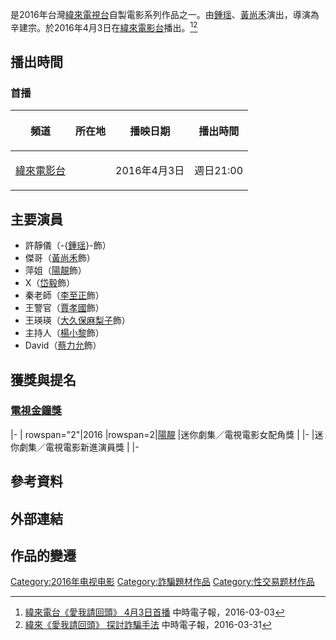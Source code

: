 {{expand|time=2016-04-07T10:13:20+00:00}}
{{Refimprove|time=2012-12-19T13:21:43+00:00}}
{{電視節目資訊框
| 名稱       = 愛我請回頭
| 原名       = ''Love, Lost and Found''
| 圖片       = 
| 圖說       = 
| 類型       = 劇情片（電視電影）
| 原創       = 
| 監製       = [[辛建忠|辛建忠]]
| 編劇       = [[辛建宗|辛建宗]]
| 導演       = [[辛建宗|辛建宗]]
| 主持       = 
| 演出       = [[鍾瑶|鍾瑶]]<br/>[[黃尚禾|黃尚禾]]<br/>[[陽靚|陽靚]]<br/>[[李至正|李至正]]<br/>[[賈孝國|賈孝國]]<br/>[[岱毅|岱毅]]<br/>[[大久保麻梨子|大久保麻梨子]]<br/>[[楊小黎|楊小黎]]<br/>[[蔡力允|蔡力允]]<br/>
| 配音       = 
| 旁白       = 
| 主題曲     = 
| 片頭曲     = 
| 片尾曲     = 
| 作曲       = 
| 國家       = {{ROC-TW}}
| 語言       = [[國語|國語]]
| 集數       = 1集
| 每集列表   = 
| 執行製片   = 
| 製作人     = 康瓊文
| 副製片人   = 
| 共同製片人 = 
| 製作公司   = 辛建宗電影製作有限公司
| 編審       = 
| 剪輯       = 辛建宗
| 外景       = 
| 攝影       = 陳玉壽
| 片長       = 108分鐘
| 頻道       = 
| 電視網     = 
| 電視台     = [[緯來電影台|緯來電影台]]
| 視訊制式   = 
| 音訊制式   = 
| 首播國家   = {{TWN}}
| 首播地區   = 
| 開始       = 2016年4月3日
| 結束       = 
| 晚於       = 
| 早於       = 
| 相關劇集   = 緯來自製電影
| 官方網站   = http://movie.videoland.com.tw/new_movie.asp?sno=LDN1848
| imdb_id    = 7858404
}}
{{engname|《愛我請回頭》|''Love, Lost and Found''}}是2016年台灣[[緯來電視台|緯來電視台]]自製電影系列作品之一。由[[鍾瑶|鍾瑶]]、[[黃尚禾|黃尚禾]]演出，導演為辛建宗。於2016年4月3日在[[緯來電影台|緯來電影台]]播出。<ref>[http://www.chinatimes.com/realtimenews/20160303005281-260404 緯來電台《愛我請回頭》 4月3日首播] {{Wayback|url=http://www.chinatimes.com/realtimenews/20160303005281-260404 |date=20160406054818 }}中時電子報，2016-03-03</ref><ref>[http://www.chinatimes.com/realtimenews/20160331006000-260404 緯來《愛我請回頭》 探討詐騙手法] {{Wayback|url=http://www.chinatimes.com/realtimenews/20160331006000-260404 |date=20160405200928 }}中時電子報，2016-03-31</ref>

== 播出時間 ==
{{Note24hUTC+8}}
===首播===
{| class="wikitable" 
|- 
!頻道||所在地||播映日期||播出時間
|- 
|[[緯來電影台|緯來電影台]]||{{TWN}}||2016年4月3日 ||週日21:00
|}

== 主要演員 ==
*許靜儀（-{[[鍾瑶|鍾瑶]]}-飾）
*傑哥（[[黃尚禾|黃尚禾]]飾）
*萍姐（[[陽靚|陽靚]]飾）
*X（[[岱毅|岱毅]]飾）
*秦老師（[[李至正|李至正]]飾）
*王警官（[[賈孝國|賈孝國]]飾）
*王瑛瑛（[[大久保麻梨子|大久保麻梨子]]飾）
*主持人（[[楊小黎|楊小黎]]飾）
*David（[[蔡力允|蔡力允]]飾）

== 獲獎與提名 ==
=== [[第51屆金鐘獎|電視金鐘獎]] ===
{{awards table}}
|-
| rowspan="2"|2016
|rowspan=2|[[陽靚|陽靚]]
|迷你劇集／電視電影女配角獎
|{{nom}}
|-
|迷你劇集／電視電影新進演員獎
|{{nom}}
|-
{{end}}

== 參考資料 ==
{{reflist}}
== 外部連結 ==
== 作品的變遷 ==
{{電視節目的變遷
|電視台={{flagicon|Taiwan}} [[緯來電影台|緯來電影台]]
|播放檔次=周日21：00
|節目名稱=愛我請回頭<br>(2016年4月3日)
|上一節目=[[愛上花豹女|愛上花豹女]]<br>（2016年1月3日）
|下一節目=[[麥呆的劈腿日記|麥呆的劈腿日記]]<br>(2017年1月1日)
}}

[[Category:2016年电视电影|Category:2016年电视电影]]
[[Category:詐騙題材作品|Category:詐騙題材作品]]
[[Category:性交易题材作品|Category:性交易题材作品]]